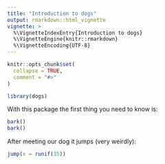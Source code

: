 ```yaml
---
title: "Introduction to dogs"
output: rmarkdown::html_vignette
vignette: >
  %\VignetteIndexEntry{Introduction to dogs}
  %\VignetteEngine{knitr::rmarkdown}
  %\VignetteEncoding{UTF-8}
---
```


```r
knitr::opts_chunk$set(
  collapse = TRUE,
  comment = "#>"
)
```

```r
library(dogs)
```


With this package the first thing you need to know is:

```r
bark()
bark()
```

After meeting our dog it jumps (very weirdly):

```r
jump(x = runif(15))
```

